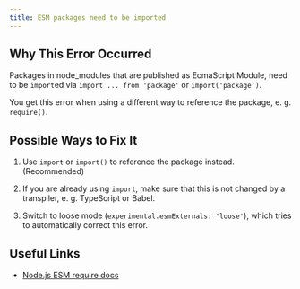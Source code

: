 ```yaml
---
title: ESM packages need to be imported
---
```


## Why This Error Occurred

Packages in node_modules that are published as EcmaScript Module, need to be `import`ed via `import ... from 'package'` or `import('package')`.

You get this error when using a different way to reference the package, e. g. `require()`.

## Possible Ways to Fix It

1. Use `import` or `import()` to reference the package instead. (Recommended)

2. If you are already using `import`, make sure that this is not changed by a transpiler, e. g. TypeScript or Babel.

3. Switch to loose mode (`experimental.esmExternals: 'loose'`), which tries to automatically correct this error.

## Useful Links

- [Node.js ESM require docs](https://nodejs.org/dist/latest-v16.x/docs/api/esm.html#esm_require)
